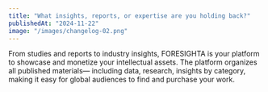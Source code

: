 ```yaml
---
title: "What insights, reports, or expertise are you holding back?"
publishedAt: "2024-11-22"
image: "/images/changelog-02.png"
---
```


From studies and reports to industry insights,
FORESIGHTA is your platform to showcase and
monetize your intellectual assets.
The platform organizes all published materials—
including data, research, insights by category, making it easy for global audiences to find and purchase your work.